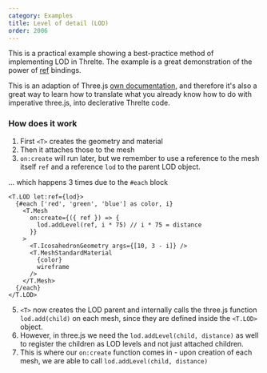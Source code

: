 ```yaml
---
category: Examples
title: Level of detail (LOD)
order: 2006
---
```


This is a practical example showing a best-practice method of implementing LOD in Threlte. The example is a great demonstration of the power of [ref](../../reference/core/t) bindings.

This is an adaption of Three.js [own documentation](https://threejs.org/docs/#api/en/objects/LOD), and therefore it's also a great way to learn how to translate what you already know how to do with imperative three.js, into declerative Threlte code.

<Example path="geometry/LOD" />

### How does it work

1. First `<T>` creates the geometry and material
2. Then it attaches those to the mesh
3. `on:create` will run later, but we remember to use a reference to the mesh itself `ref` and a reference `lod` to the parent LOD object.

... which happens 3 times due to the `#each` block

```svelte
<T.LOD let:ref={lod}>
  {#each ['red', 'green', 'blue'] as color, i}
    <T.Mesh
      on:create={({ ref }) => {
        lod.addLevel(ref, i * 75) // i * 75 = distance
      }}
    >
      <T.IcosahedronGeometry args={[10, 3 - i]} />
      <T.MeshStandardMaterial
        {color}
        wireframe
      />
    </T.Mesh>
  {/each}
</T.LOD>
```

5. `<T>` now creates the LOD parent and internally calls the three.js function `lod.add(child)` on each mesh, since they are defined inside the `<T.LOD>` object.
6. However, in three.js we need the `lod.addLevel(child, distance)` as well to register the children as LOD levels and not just attached children.
7. This is where our `on:create` function comes in - upon creation of each mesh, we are able to call `lod.addLevel(child, distance)`
